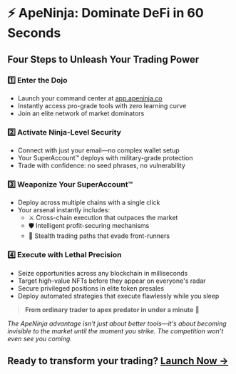 # ⚡ ApeNinja: Dominate DeFi in 60 Seconds

## Four Steps to Unleash Your Trading Power

### 1️⃣ Enter the Dojo
- Launch your command center at [app.apeninja.co](https://app.apeninja.co)
- Instantly access pro-grade tools with zero learning curve
- Join an elite network of market dominators

### 2️⃣ Activate Ninja-Level Security
- Connect with just your email—no complex wallet setup
- Your SuperAccount™ deploys with military-grade protection
- Trade with confidence: no seed phrases, no vulnerability

### 3️⃣ Weaponize Your SuperAccount™
- Deploy across multiple chains with a single click
- Your arsenal instantly includes:
  - ⚔️ Cross-chain execution that outpaces the market
  - 🛡️ Intelligent profit-securing mechanisms
  - 💨 Stealth trading paths that evade front-runners

### 4️⃣ Execute with Lethal Precision
- Seize opportunities across any blockchain in milliseconds
- Target high-value NFTs before they appear on everyone's radar
- Secure privileged positions in elite token presales
- Deploy automated strategies that execute flawlessly while you sleep

> **From ordinary trader to apex predator in under a minute** 🥷

*The ApeNinja advantage isn't just about better tools—it's about becoming invisible to the market until the moment you strike. The competition won't even see you coming.*

## Ready to transform your trading? [Launch Now →](https://app.apeninja.co)